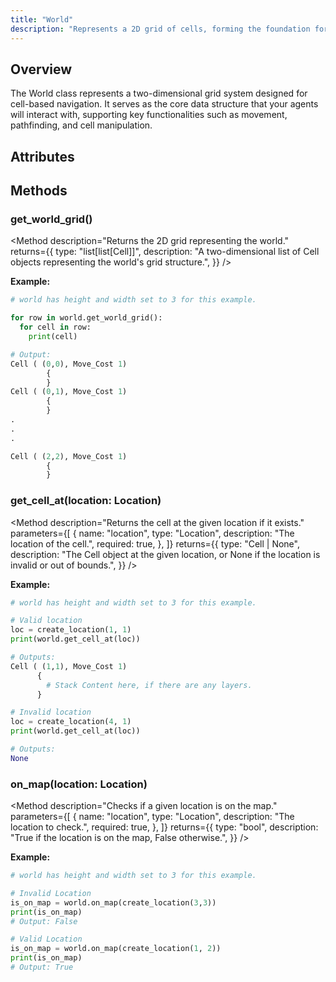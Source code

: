 ```yaml
---
title: "World"
description: "Represents a 2D grid of cells, forming the foundation for navigation."
---
```


## Overview

The World class represents a two-dimensional grid system designed for
cell-based navigation. It serves as the core data structure that your
agents will interact with, supporting key functionalities such as
movement, pathfinding, and cell manipulation.

## Attributes

<Attribute
  name="width"
  type="int"
  description="The width of the world. Ranging from 0 (inclusive) to the width (exclusive). "
/>
<Attribute
  name="height"
  type="int"
  description="The height of the world. Ranging from 0 (inclusive) to the height (exclusive). "
/>

## Methods

### get_world_grid()

<Method
  description="Returns the 2D grid representing the world."
  returns={{
    type: "list[list[Cell]]",
    description:
      "A two-dimensional list of Cell objects representing the world's grid structure.",
  }}
/>

**Example:**

```py
# world has height and width set to 3 for this example.

for row in world.get_world_grid():
  for cell in row:
    print(cell)

# Output: 
Cell ( (0,0), Move_Cost 1)
        {
        }
Cell ( (0,1), Move_Cost 1)
        {
        }
.
.
.

Cell ( (2,2), Move_Cost 1)
        {
        }
```

### get_cell_at(location: Location)

<Method
  description="Returns the cell at the given location if it exists."
  parameters={[
    {
      name: "location",
      type: "Location",
      description: "The location of the cell.",
      required: true,
    },
  ]}
  returns={{
    type: "Cell | None",
    description:
      "The Cell object at the given location, or None if the location is invalid or out of bounds.",
  }}
/>

**Example:**

```py
# world has height and width set to 3 for this example.

# Valid location
loc = create_location(1, 1)
print(world.get_cell_at(loc))

# Outputs:
Cell ( (1,1), Move_Cost 1)
      {
        # Stack Content here, if there are any layers.       
      }

# Invalid location
loc = create_location(4, 1)
print(world.get_cell_at(loc))

# Outputs:
None
```

### on_map(location: Location)

<Method
  description="Checks if a given location is on the map."
  parameters={[
    {
      name: "location",
      type: "Location",
      description: "The location to check.",
      required: true,
    },
  ]}
  returns={{
    type: "bool",
    description: "True if the location is on the map, False otherwise.",
  }}
/>

**Example:**

```py
# world has height and width set to 3 for this example.

# Invalid Location
is_on_map = world.on_map(create_location(3,3))
print(is_on_map)
# Output: False

# Valid Location
is_on_map = world.on_map(create_location(1, 2))
print(is_on_map)
# Output: True
```
